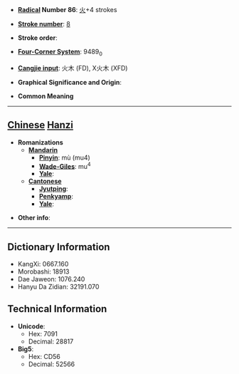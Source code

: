 * '''[[Wiktionary:Chinese radical index| Radical]] Number 86''': [[Wiktionary:Chinese radical index 火|火]]+4 strokes

* '''[[Wiktionary:Chinese total strokes index|Stroke number]]''': [[Wiktionary:Chinese total strokes index 8|8]]

* '''Stroke order''': 

* '''[[Wiktionary:Chinese four corner index|Four-Corner System]]''': 9489<sub>0</sub>

* '''[[Wiktionary:Chinese Cangjie index|Cangjie input]]''': 火木 (FD), X火木 (XFD)

* '''Graphical Significance and Origin''': 

* '''Common Meaning'''

----

== [[Chinese]] [[Hanzi]] ==

* '''Romanizations'''
** '''[[Mandarin]]'''
*** '''[[Pinyin]]''': mù (mu4)
*** '''[[Wade-Giles]]''': mu<sup>4</sup>
*** '''[[Yale]]''': 
** '''[[Cantonese]]'''
*** '''[[Jyutping]]''':
*** '''[[Penkyamp]]''': 
*** '''[[Yale]]''': 

* '''Other info''': 

----

== Dictionary Information ==

* KangXi: 0667.160
* Morobashi: 18913
* Dae Jaweon: 1076.240
* Hanyu Da Zidian: 32191.070

== Technical Information ==

* '''Unicode''':
** Hex: 7091
** Decimal: 28817
* '''Big5''':
** Hex: CD56
** Decimal: 52566